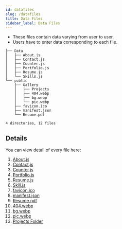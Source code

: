 ```yaml
---
id: datafiles
slug: /datafiles
title: Data Files
sidebar_label: Data Files
---
```


- These files contain data varying from user to user.
- Users have to enter data corresponding to each file.

```
├── Data
│   ├── About.js
│   ├── Contact.js
│   ├── Counter.js
│   ├── Portfolio.js
│   ├── Resume.js
│   └── Skills.js
└── public
    ├── Gallery
    │   ├── Projects
    │   ├── 404.webp
    │   ├── bg.webp
    │   └── pic.webp
    ├── favicon.ico
    ├── manifest.json
    └── Resume.pdf

4 directories, 12 files
```

## Details

You can view detail of every file here:

1. [About.js](datafile-about)
2. [Contact.js](datafile-contact)
3. [Counter.js](datafile-counter)
4. [Portfolio.js](datafile-portfolio)
5. [Resume.js](datafile-resume)
6. [Skill.js](datafile-skill)
7. [favicon.ico](datafile-favicon)
8. [manifest.json](datafile-manifest)
9. [Resume.pdf](datafile-resume)
10. [404.webp](datafile-404)
11. [bg.webp](datafile-bg)
12. [pic.webp](datafile-pic)
13. [Projects Folder](datafile-projects)
